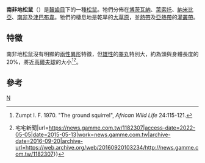 {{Speciesbox
| taxon = Xerus inauris
| image = Xerus inauris.jpg
| status = LC
| status_system = iucn3.1
| status_ref = <ref name=IUCN>{{IUCN2009|assessors=Griffin, M. & Coetzee, N|year=2008|title=Xerus inauris|id=23145|downloaded=2009-09-14}}</ref>
| binomial_authority = ([[Eberhard_August_Wilhelm_von_Zimmermann|Zimmermann]], 1780)
}}

'''南非地松鼠'''（''{{lang|la|Xerus inauris}}''）是[[齧齒目|齧齒目]]下的一種[[松鼠|松鼠]]。牠們分佈在[[博茨瓦納|博茨瓦納]]、[[萊索托|萊索托]]、[[納米比亞|納米比亞]]、[[南非|南非]]及[[津巴布韋|津巴布韋]]。牠們的棲息地是乾旱的[[大草原|大草原]]，並[[熱帶|熱帶]]及[[亞熱帶|亞熱帶]]的[[灌叢帶|灌叢帶]]。

== 特徵 ==
南非地松鼠沒有明顯的[[两性异形|兩性異形]]特徵，但[[雄性|雄性]]的[[睪丸|睪丸]]特別大，約為頭與身體長度的20%，將近[[高爾夫球|高爾夫球]]的大小<ref name="Zumpt1970">Zumpt I. F. 1970. "The ground squirrel", ''African Wild Life'' 24:115-121.</ref><ref>{{Cite web|title=《南非地松鼠》超意外萌點發現 小動物真的不適合這麼大顆啦www（掩面） {{!}} 宅宅新聞|url=https://news.gamme.com.tw/1182307|access-date=2022-05-05|date=2015-05-13|work=news.gamme.com.tw|archive-date=2016-09-20|archive-url=https://web.archive.org/web/20160920103234/http://news.gamme.com.tw/1182307}}</ref>。

==參考==
{{reflist}}
{{Taxonbar|from=Q609173}}

[[Category:非洲地松鼠屬|N]]


{{Sciuridae-stub}}